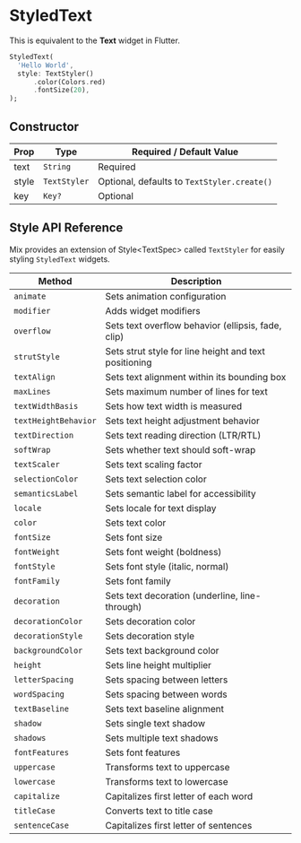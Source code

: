 # StyledText

This is equivalent to the **Text** widget in Flutter.

```dart
StyledText(
  'Hello World',
  style: TextStyler()
      .color(Colors.red)
      .fontSize(20),
);
```

## Constructor

| Prop  | Type          | Required / Default Value                |
|-------|---------------|-----------------------------------------|
| text  | `String`      | Required                               |
| style | `TextStyler`  | Optional, defaults to `TextStyler.create()` |
| key   | `Key?`        | Optional                               |

## Style API Reference

Mix provides an extension of Style\<TextSpec> called `TextStyler` for easily 
styling `StyledText` widgets.

| Method | Description |
|--------|-------------|
| `animate` | Sets animation configuration |
| `modifier` | Adds widget modifiers |
| `overflow` | Sets text overflow behavior (ellipsis, fade, clip) |
| `strutStyle` | Sets strut style for line height and text positioning |
| `textAlign` | Sets text alignment within its bounding box |
| `maxLines` | Sets maximum number of lines for text |
| `textWidthBasis` | Sets how text width is measured |
| `textHeightBehavior` | Sets text height adjustment behavior |
| `textDirection` | Sets text reading direction (LTR/RTL) |
| `softWrap` | Sets whether text should soft-wrap |
| `textScaler` | Sets text scaling factor |
| `selectionColor` | Sets text selection color |
| `semanticsLabel` | Sets semantic label for accessibility |
| `locale` | Sets locale for text display |
| `color` | Sets text color |
| `fontSize` | Sets font size |
| `fontWeight` | Sets font weight (boldness) |
| `fontStyle` | Sets font style (italic, normal) |
| `fontFamily` | Sets font family |
| `decoration` | Sets text decoration (underline, line-through) |
| `decorationColor` | Sets decoration color |
| `decorationStyle` | Sets decoration style |
| `backgroundColor` | Sets text background color |
| `height` | Sets line height multiplier |
| `letterSpacing` | Sets spacing between letters |
| `wordSpacing` | Sets spacing between words |
| `textBaseline` | Sets text baseline alignment |
| `shadow` | Sets single text shadow |
| `shadows` | Sets multiple text shadows |
| `fontFeatures` | Sets font features |
| `uppercase` | Transforms text to uppercase |
| `lowercase` | Transforms text to lowercase |
| `capitalize` | Capitalizes first letter of each word |
| `titleCase` | Converts text to title case |
| `sentenceCase` | Capitalizes first letter of sentences |

